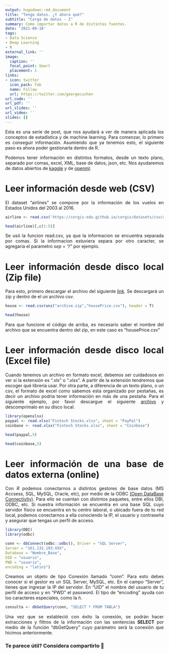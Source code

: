 ```yaml
---
output: hugodown::md_document
title: "Tengo datos. ¿Y ahora qué?"
subtitle: "Carga de datos - I"
summary: Como importar datos a R de distintas fuentes.
date: '2021-09-18'
tags:
- Data Science
- Deep Learning
- R
external_link: ''
image:
  caption: ''
  focal_point: Smart
  placement: 1
links:
- icon: twitter
  icon_pack: fab
  name: Follow
  url: https://twitter.com/georgecushen
url_code: ''
url_pdf: ''
url_slides: ''
url_video: ''
slides: []
---
```

<div style="text-align: justify">
Esta es una serie de post, que nos ayudará a ver de manera aplicada los conceptos de estadística y de machine learning. Para comenzar, lo primero es conseguir información.
Asumiendo que ya tenemos esto, el siguiente paso es ahora poder gestionarla dentro de R. 

Podemos tener información en distintos formatos, desde un texto plano, separado por comas, excel, XML, base de datos, json, etc. Nos ayudaremos de datos abiertos de [kaggle](https://www.kaggle.com) y de [openml](https://www.openml.org/).

# Leer información desde web (CSV)

El dataset "airlines" se compone por la información de los vuelos en Estados Unidos del 2003 al 2016.

```r

airline <- read.csv('https://corgis-edu.github.io/corgis/datasets/csv/airlines/airlines.csv')

head(airline)[,c(1:5)]

```
Se usó la funcion read.csv, ya que la informacion se encuentra separada por comas. Si la informacion estuviera separa por otro caracter, se agregaria el parametro *sep = "/"* por ejemplo.


# Leer información desde disco local (Zip file)

Para esto, primero descargar el archivo del siguiente [link](https://www.kaggle.com/mokar2001/house-price-tehran-iran). Se descargará un zip y dentro de el un archivo csv. 

```r

house <- read.csv(unz("archive.zip","housePrice.csv"), header = T)

head(house)

```

Para que funcione el código de arriba, es necesario saber el nombre del archivo que se encuentra dentro del zip, en este caso es "housePrice.csv"

# Leer información desde disco local (Excel file)

Cuando tenemos un archivo en formato excel, debemos ser cuidadosos en ver si la extensión es ".xls" o ".xlsx". A partir de la extensión tendremos que escoger qué libreria usar. Por otra parte, a diferencia de un texto plano, o un csv, el formato de excel como sabemos esta organizado por pestañas, es decir un archivo podria tener información en más de una pestaña. Para el siguiente ejemplo, por favor descargue el siguiente [archivo](https://www.kaggle.com/akouaorsot/fintech-stock-price-data) y descomprímalo en su disco local.


```r
library(openxlsx)
paypal <- read.xlsx("Fintech Stocks.xlsx", sheet = "PayPal")
coinbase <- read.xlsx("Fintech Stocks.xlsx", sheet = "Coinbase")

head(paypal,5)

head(coinbase,5)

```

# Leer información de una base de datos externa (online)

Con *R* podemos conectarnos a distintos gestores de base datos (MS Accsess, SQL, MySQL, Oracle, etc), por medio de la ODBC [(Open DataBase Connectivity)](https://es.wikipedia.org/wiki/Open_Database_Connectivity). Para ello se cuentan con distintos paquetes, entre ellos DBI, ODBC, etc. Si nuestra información se encuentra en una base SQL cuyo servidor físico se encuentra en tu centro laboral, o ubicado fuera de tu red local, podemos conectarnos a ella conociendo la IP, el usuario y contraseña y asegurar que tengas un perfil de acceso.

```r
library(DBI)
library(odbc)

conn <- dbConnect(odbc::odbc(), Driver = "SQL Server",
Server = "161.132.193.XXX",
Database = "Nombre_Base",
UID = "usuario",
PWD = "usuario",
encoding = "latin1")

```

Creamos un objeto de tipo Conexión llamado "conn". Para esto debes conocer si el gestor es un SQL Server, MySQL, etc. En el campo "Server", tienes que ingresar la IP del servidor. En "UID" el nombre del usuario de tu perfil de acceso y en "PWD" el password. El tipo de "encoding" ayuda con los caracteres especiales, como la ñ.

```r
consulta <- dbGetQuery(conn, "SELECT * FROM TABLA")
```

Una vez que se estableció con éxito la conexión, se podrán hacer extracciones y filtros de la información con las sentencias **SELECT** por medio de la función "dbGetQuery" cuyo parámetro será la conexión que hicimos anteriormente.
<div/>

### Te parece útil? Considera compartirlo 🙌
